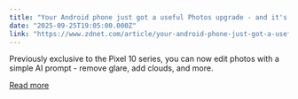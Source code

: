 ```yaml
---
title: "Your Android phone just got a useful Photos upgrade - and it's a big one for editors"
date: "2025-09-25T19:05:00.000Z"
link: "https://www.zdnet.com/article/your-android-phone-just-got-a-useful-photos-upgrade-and-its-a-big-one-for-editors/"
---
```


Previously exclusive to the Pixel 10 series, you can now edit photos with a simple AI prompt - remove glare, add clouds, and more.

[Read more](https://www.zdnet.com/article/your-android-phone-just-got-a-useful-photos-upgrade-and-its-a-big-one-for-editors/)
